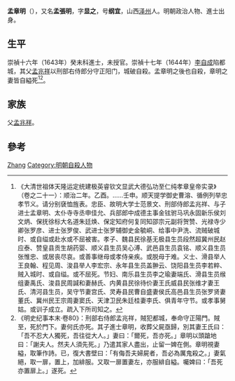 '''孟章明'''（{{bd|？||1644年|catIdx=M孟}}），又名'''孟張明'''，字'''显之'''，号'''纲宜'''，山西[[泽州|泽州]]人。明朝政治人物、進士出身。

== 生平 ==
崇禎十六年（1643年）癸未科進士，未授官。崇禎十七年（1644年）[[李自成|李自成]]陷都城，其父[[孟兆祥|孟兆祥]]以刑部右侍郎分守正阳门，城破自殺。孟章明之後也自殺，章明之妻皆自縊死<ref>《大清世祖体天隆运定统建极英睿钦文显武大德弘功至仁纯孝章皇帝实录》（卷之二十一）：顺治二年。乙酉。……壬申。顺天提学御史曹溶、循例列举忠孝节义。请分别褎恤旌表。忠臣、故明大学士范景文、刑部侍郎孟兆祥、与子进士孟章明、太仆寺寺丞申佳允、兵部郎中成德主事金铉驸马巩永固新乐侯刘文炳、保抚徐标大名道朱廷焕、保定知府何复同知邵宗元副将贺赞、光禄寺少卿张罗彦、进士张罗俊、武进士张罗辅御史金毓峒、给事中尹洗、流贼破城时、或自缢或赴水或不屈被害。孝子、魏县民徐基无极县生员段然超冀州民赵应泰、赞皇县贡生胡药婴、顺义县生员吴心溥、武邑县生员袁铭、顺义县生员张惟忠、或居丧尽哀。或善事继母或孝侍亲疾。或脱母于难。义士、滑县举人王良翰、程见周、浚县举人李宏宗、永年县生员盖翀云、饶阳县生员李若粹、贼入城时、或自缢。或不屈死。节妇、南乐县生员李之瑜妻端氏、滑县生员缑组妻禹氏、浚县民周諴和妻赫氏、内黄县民徐待价妻王氏威县民张维才妻王氏、清河县生员，吴守节妻宫氏、灵寿县民曹自盛妻侯氏高邑县生员张罗贤妻董氏、冀州民王宗周妻窦氏、天津卫民朱廷桂妻李氏、俱青年守节。或孝事舅姑。或训子成立。疏入下所司知之。</ref><ref>《明史纪事本末·卷80》：刑部右侍郎孟兆祥，賊犯都城，奉命守正陽門。賊至，死於門下。妻何氏亦死。其子進士章明，收葬父屍亟歸，別其妻王氏曰：「吾不忍大人獨死，吾往從大人。」妻曰：「爾死，吾亦死。」章明以頭蹌地曰：「謝夫人。然夫人須先死。」乃遣其家人盡出，止留一婢在側。章明視妻縊，取筆作詩。已，復大書壁曰：「有侮吾夫婦屍者，吾必為厲鬼殺之。」妻氣絕，取一扉，置上，加緋服。又取一扉置妻左，亦服緋自縊。囑婢曰：「吾死亦置扉上。」遂死。</ref>。

== 家族 ==
父[[孟兆祥|孟兆祥]]。

==參考==
{{reflist}}

{{崇禎十六年癸未科殿試金榜}}

{{Authority control}}

{{DEFAULTSORT:M孟}}
[[Category:孟姓|Zhang]]
[[Category:明朝自殺人物|Category:明朝自殺人物]]